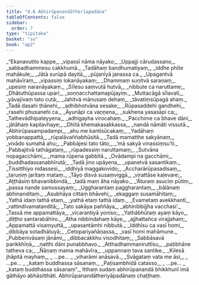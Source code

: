 ```yaml
---
title: "4.6 Abhirūpanandātherīapadāna"
tableOfContents: false
sidebar:
  order: 7
type: "tipitaka"
basket: "su"
book: "ap2"
---
```



<DynamicBreadcrumb />

<Division number="143" book="ap2" bookNo="20" page="124">

<Paragraph number="1357" type="verses" book="ap2">
_“Ekanavutito kappe,_  
_vipassī nāma nāyako;_  
_Uppajji cārudassano,_  
_sabbadhammesu cakkhumā._  

</Paragraph>

</Division>
<Division number="144" book="ap2" bookNo="20" page="124">

<Paragraph number="1358" type="verses" book="ap2">
_Tadāhaṃ bandhumatiyaṃ,_  
_iddhe phīte mahākule;_  
_Jātā surūpā dayitā,_  
_pūjanīyā janassa ca._  

</Paragraph>

</Division>
<Division number="145" book="ap2" bookNo="20" page="124">

<Paragraph number="1359" type="verses" book="ap2">
_Upagantvā mahāvīraṃ,_  
_vipassiṃ lokanāyakaṃ;_  
_Dhammaṃ suṇitvā saraṇaṃ,_  
_upesiṃ naranāyakaṃ._  

</Paragraph>

</Division>
<Division number="146" book="ap2" bookNo="20" page="124">

<Paragraph number="1360" type="verses" book="ap2">
_Sīlesu saṃvutā hutvā,_  
_nibbute ca naruttame;_  
_Dhātuthūpassa upari,_  
_soṇṇacchattamapūjayiṃ._  

</Paragraph>

</Division>
<Division number="147" book="ap2" bookNo="20" page="124">

<Paragraph number="1361" type="verses" book="ap2">
_Muttacāgā sīlavatī,_  
_yāvajīvaṃ tato cutā;_  
_Jahitvā mānusaṃ dehaṃ,_  
_tāvatiṃsūpagā ahaṃ._  

</Paragraph>

</Division>
<Division number="148" book="ap2" bookNo="20" page="124">

<Paragraph number="1362" type="verses" book="ap2">
_Tadā dasahi ṭhānehi,_  
_adhibhotvāna sesake;_  
_Rūpasaddehi gandhehi,_  
_rasehi phusanehi ca._  

</Paragraph>

</Division>
<Division number="149" book="ap2" bookNo="20" page="124">

<Paragraph number="1363" type="verses" book="ap2">
_Āyunāpi ca vaṇṇena,_  
_sukhena yasasāpi ca;_  
_Tathevādhipateyyena,_  
_adhigayha virocahaṃ._  

</Paragraph>

</Division>
<Division number="150" book="ap2" bookNo="20" page="125">

<Paragraph number="1364" type="verses" book="ap2">
_Pacchime ca bhave dāni,_  
_jātāhaṃ kapilavhaye;_  
_Dhītā khemakasakkassa,_  
_nandā nāmāti vissutā._  

</Paragraph>

</Division>
<Division number="151" book="ap2" bookNo="20" page="125">

<Paragraph number="1365" type="verses" book="ap2">
_Abhirūpasampadampi,_  
_ahu me kantisūcakaṃ;_  
_Yadāhaṃ yobbanappattā,_  
_rūpalāvaññabhūsitā._  

</Paragraph>

</Division>
<Division number="152" book="ap2" bookNo="20" page="125">

<Paragraph number="1366" type="verses" book="ap2">
_Tadā mamatthe sakyānaṃ,_  
_vivādo sumahā ahu;_  
_Pabbājesi tato tāto,_  
_‘mā sakyā vinassiṃsu’ti._  

</Paragraph>

</Division>
<Division number="153" book="ap2" bookNo="20" page="125">

<Paragraph number="1367" type="verses" book="ap2">
_Pabbajitvā tathāgataṃ,_  
_rūpadessiṃ naruttamaṃ;_  
_Sutvāna nopagacchāmi,_  
_mama rūpena gabbitā._  

</Paragraph>

</Division>
<Division number="154" book="ap2" bookNo="20" page="125">

<Paragraph number="1368" type="verses" book="ap2">
_Ovādampi na gacchāmi,_  
_buddhadassanabhīrutā;_  
_Tadā jino upāyena,_  
_upanetvā sasantikaṃ._  

</Paragraph>

</Division>
<Division number="155" book="ap2" bookNo="20" page="125">

<Paragraph number="1369" type="verses" book="ap2">
_Tissitthiyo nidassesi,_  
_iddhiyā maggakovido;_  
_Accharārūpasadisaṃ,_  
_taruṇiṃ jaritaṃ mataṃ._  

</Paragraph>

</Division>
<Division number="156" book="ap2" bookNo="20" page="125">

<Paragraph number="1370" type="verses" book="ap2">
_Tāyo disvā susaṃviggā,_  
_virattāse kaḷevare;_  
_Aṭṭhāsiṃ bhavanibbindā,_  
_tadā maṃ āha nāyako._  

</Paragraph>

</Division>
<Division number="157" book="ap2" bookNo="20" page="125">

<Paragraph number="1371" type="verses" book="ap2">
_‘Āturaṃ asuciṃ pūtiṃ,_  
_passa nande samussayaṃ;_  
_Uggharantaṃ paggharantaṃ,_  
_bālānaṃ abhinanditaṃ._  

</Paragraph>

</Division>
<Division number="158" book="ap2" bookNo="20" page="125">

<Paragraph number="1372" type="verses" book="ap2">
_Asubhāya cittaṃ bhāvehi,_  
_ekaggaṃ susamāhitaṃ;_  
_Yathā idaṃ tathā etaṃ,_  
_yathā etaṃ tathā idaṃ._  

</Paragraph>

</Division>
<Division number="159" book="ap2" bookNo="20" page="125">

<Paragraph number="1373" type="verses" book="ap2">
_Evametaṃ avekkhantī,_  
_rattindivamatanditā;_  
_Tato sakāya paññāya,_  
_abhinibbijjha vacchasi’._  

</Paragraph>

</Division>
<Division number="160" book="ap2" bookNo="20" page="125">

<Paragraph number="1374" type="verses" book="ap2">
_Tassā me appamattāya,_  
_vicarantiyā yoniso;_  
_Yathābhūtaṃ ayaṃ kāyo,_  
_diṭṭho santarabāhiro._  

</Paragraph>

</Division>
<Division number="161" book="ap2" bookNo="20" page="125">

<Paragraph number="1375" type="verses" book="ap2">
_Atha nibbindahaṃ kāye,_  
_ajjhattañca virajjahaṃ;_  
_Appamattā visaṃyuttā,_  
_upasantāmhi nibbutā._  

</Paragraph>

</Division>
<Division number="162" book="ap2" bookNo="20" page="126">

<Paragraph number="1376" type="verses" book="ap2">
_Iddhīsu ca vasī homi,_  
_dibbāya sotadhātuyā;_  
_Cetopariyañāṇassa,_  
_vasī homi mahāmune._  

</Paragraph>

</Division>
<Division number="163" book="ap2" bookNo="20" page="126">

<Paragraph number="1377" type="verses" book="ap2">
_Pubbenivāsaṃ jānāmi,_  
_dibbacakkhu visodhitaṃ;_  
_Sabbāsavā parikkhīṇā,_  
_natthi dāni punabbhavo._  

</Paragraph>

</Division>
<Division number="164" book="ap2" bookNo="20" page="126">

<Paragraph number="1378" type="verses" book="ap2">
_Atthadhammaniruttīsu,_  
_paṭibhāne tatheva ca;_  
_Ñāṇaṃ mama mahāvīra,_  
_uppannaṃ tava santike._  

</Paragraph>

</Division>
<Division number="165" book="ap2" bookNo="20" page="126">

<Paragraph number="1379" type="verses" book="ap2">
_Kilesā jhāpitā mayhaṃ,_  
_ …pe… _  
_viharāmi anāsavā._  

</Paragraph>

</Division>
<Division number="166" book="ap2" bookNo="20" page="126">

<Paragraph number="1380" type="verses" book="ap2">
_Svāgataṃ vata me āsi,_  
_ …pe… _  
_kataṃ buddhassa sāsanaṃ._  

</Paragraph>

</Division>
<Division number="167" book="ap2" bookNo="20" page="126">

<Paragraph number="1381" type="verses" book="ap2">
_Paṭisambhidā catasso,_  
_ …pe… _  
_kataṃ buddhassa sāsanaṃ”._  

</Paragraph>

<Paragraph number="1382" book="ap2">
Itthaṃ sudaṃ abhirūpanandā bhikkhunī imā gāthāyo abhāsitthāti.

</Paragraph>
</Division>

<Paragraph number="1383" type="center" book="ap2">
Abhirūpanandātheriyāpadānaṃ chaṭṭhaṃ.
</Paragraph>